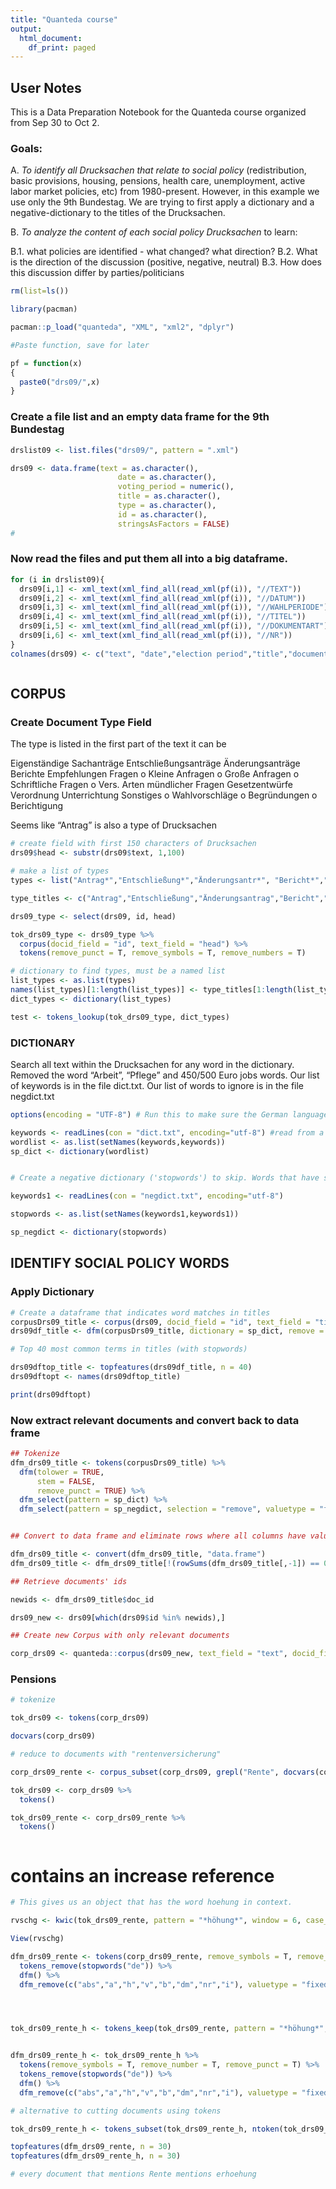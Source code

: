 ```yaml
---
title: "Quanteda course"
output:
  html_document:
    df_print: paged
---
```




## User Notes

This is a Data Preparation Notebook for the Quanteda course organized from Sep 30 to Oct 2. 

### Goals:


A. *To identify all Drucksachen that relate to social policy* (redistribution, basic provisions, housing, pensions, health care, unemployment, active labor market policies, etc) from 1980-present. However, in this example we use only the 9th Bundestag. We are trying to first apply a dictionary and a negative-dictionary to the titles of the Drucksachen. 

B. *To analyze the content of each social policy Drucksachen* to learn:

  B.1. what policies are identified - what changed? what direction?
  B.2. What is the direction of the discussion (positive, negative, neutral)
  B.3. How does this discussion differ by parties/politicians


```r
rm(list=ls())

library(pacman)

pacman::p_load("quanteda", "XML", "xml2", "dplyr")

#Paste function, save for later

pf = function(x)
{
  paste0("drs09/",x)
}

```

### Create a file list and an empty data frame for the 9th Bundestag

```r

drslist09 <- list.files("drs09/", pattern = ".xml")

drs09 <- data.frame(text = as.character(),
                        date = as.character(),
                        voting_period = numeric(),
                        title = as.character(),
                        type = as.character(),
                        id = as.character(),
                        stringsAsFactors = FALSE)
# 
```

### Now read the files and put them all into a big dataframe. 


```r
 
for (i in drslist09){
  drs09[i,1] <- xml_text(xml_find_all(read_xml(pf(i)), "//TEXT"))
  drs09[i,2] <- xml_text(xml_find_all(read_xml(pf(i)), "//DATUM"))
  drs09[i,3] <- xml_text(xml_find_all(read_xml(pf(i)), "//WAHLPERIODE"))
  drs09[i,4] <- xml_text(xml_find_all(read_xml(pf(i)), "//TITEL"))
  drs09[i,5] <- xml_text(xml_find_all(read_xml(pf(i)), "//DOKUMENTART"))
  drs09[i,6] <- xml_text(xml_find_all(read_xml(pf(i)), "//NR"))
}
colnames(drs09) <- c("text", "date","election period","title","document type","id")



```

## CORPUS

### Create Document Type Field

The type is listed in the first part of the text it can be 

Eigenständige Sachanträge
Entschließungsanträge
Änderungsanträge
Berichte
Empfehlungen
Fragen 
o   Kleine Anfragen
o   Große Anfragen
o   Schriftliche Fragen
o   Vers. Arten mündlicher Fragen
Gesetzentwürfe
Verordnung
Unterrichtung
Sonstiges
o   Wahlvorschläge
o   Begründungen
o   Berichtigung

Seems like "Antrag" is also a type of Drucksachen

```r
# create field with first 150 characters of Drucksachen
drs09$head <- substr(drs09$text, 1,100)

# make a list of types
types <- list("Antrag*","Entschließung*","Änderungsantr*", "Bericht*","Empfehlung*","Anfrage*","Gesetzent*", "Verordnung*","Unterrichtung*","Wahlvorsch*","Begründung*","Berichtigung","Frage*","Petition*")

type_titles <- c("Antrag","Entschließung","Änderungsantrag","Bericht","Empfehlung","Anfrage","Gesetzentwurf","Verordnung","Unterrichtung","Wahlvorschlag","Begründung","Berichtigung","Frage","Petition")

drs09_type <- select(drs09, id, head)

tok_drs09_type <- drs09_type %>% 
  corpus(docid_field = "id", text_field = "head") %>%
  tokens(remove_punct = T, remove_symbols = T, remove_numbers = T)

# dictionary to find types, must be a named list
list_types <- as.list(types)
names(list_types)[1:length(list_types)] <- type_titles[1:length(list_types)]
dict_types <- dictionary(list_types)

test <- tokens_lookup(tok_drs09_type, dict_types)
```


### DICTIONARY

Search all text within the Drucksachen for any word in the dictionary.
Removed the word "Arbeit", "Pflege" and 450/500 Euro jobs words.
Our list of keywords is in the file dict.txt. 
Our list of words to ignore is in the file negdict.txt


```r
options(encoding = "UTF-8") # Run this to make sure the German language is read properly.

keywords <- readLines(con = "dict.txt", encoding="utf-8") #read from a txt file with all keywords.
wordlist <- as.list(setNames(keywords,keywords))
sp_dict <- dictionary(wordlist)


# Create a negative dictionary ('stopwords') to skip. Words that have social policy words in them but do not relate to social policy

keywords1 <- readLines(con = "negdict.txt", encoding="utf-8")

stopwords <- as.list(setNames(keywords1,keywords1))

sp_negdict <- dictionary(stopwords)

```


## IDENTIFY SOCIAL POLICY WORDS


### Apply Dictionary

```r
# Create a dataframe that indicates word matches in titles
corpusDrs09_title <- corpus(drs09, docid_field = "id", text_field = "title")
drs09df_title <- dfm(corpusDrs09_title, dictionary = sp_dict, remove = stopwords)

# Top 40 most common terms in titles (with stopwords)

drs09dftop_title <- topfeatures(drs09df_title, n = 40)
drs09dftopt <- names(drs09dftop_title)

print(drs09dftopt)

```


### Now extract relevant documents and convert back to data frame 

```r
## Tokenize 
dfm_drs09_title <- tokens(corpusDrs09_title) %>%
  dfm(tolower = TRUE, 
      stem = FALSE,
      remove_punct = TRUE) %>% 
  dfm_select(pattern = sp_dict) %>%
  dfm_select(pattern = sp_negdict, selection = "remove", valuetype = "fixed")


## Convert to data frame and eliminate rows where all columns have value = 0. 

dfm_drs09_title <- convert(dfm_drs09_title, "data.frame")
dfm_drs09_title <- dfm_drs09_title[!(rowSums(dfm_drs09_title[,-1]) == 0),]

## Retrieve documents' ids 

newids <- dfm_drs09_title$doc_id

drs09_new <- drs09[which(drs09$id %in% newids),]

## Create new Corpus with only relevant documents

corp_drs09 <- quanteda::corpus(drs09_new, text_field = "text", docid_field = "id" )

```

### Pensions

```r

# tokenize

tok_drs09 <- tokens(corp_drs09)

docvars(corp_drs09)

# reduce to documents with "rentenversicherung"

corp_drs09_rente <- corpus_subset(corp_drs09, grepl("Rente", docvars(corp_drs09, "title"), fixed = T))

tok_drs09 <- corp_drs09 %>%
  tokens()

tok_drs09_rente <- corp_drs09_rente %>%
  tokens()



```

# contains an increase reference

```r
# This gives us an object that has the word hoehung in context.

rvschg <- kwic(tok_drs09_rente, pattern = "*höhung*", window = 6, case_insensitive = T)

View(rvschg)

dfm_drs09_rente <- tokens(corp_drs09_rente, remove_symbols = T, remove_number = T, remove_punct = T) %>%
  tokens_remove(stopwords("de")) %>% 
  dfm() %>%
  dfm_remove(c("abs","a","h","v","b","dm","nr","i"), valuetype = "fixed")




tok_drs09_rente_h <- tokens_keep(tok_drs09_rente, pattern = "*höhung*", valuetype = "glob", padding = F)


dfm_drs09_rente_h <- tok_drs09_rente_h %>% 
  tokens(remove_symbols = T, remove_number = T, remove_punct = T) %>%
  tokens_remove(stopwords("de")) %>% 
  dfm() %>%
  dfm_remove(c("abs","a","h","v","b","dm","nr","i"), valuetype = "fixed")

# alternative to cutting documents using tokens

tok_drs09_rente_h <- tokens_subset(tok_drs09_rente_h, ntoken(tok_drs09_rente_h) > 0)

topfeatures(dfm_drs09_rente, n = 30)
topfeatures(dfm_drs09_rente_h, n = 30)

# every document that mentions Rente mentions erhoehung

```

